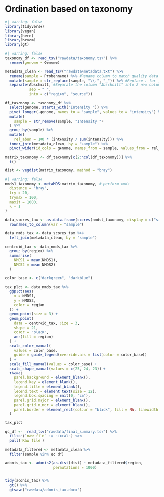 # Ordination based on taxonomy

```r
#| warning: false
library(tidyverse)
library(vegan)
library(here)
library(broom)
library(gt)
```



```r
#| warning: false
taxonomy_df <- read_tsv("rawdata/taxonomy.tsv") %>%
  rename(genome = Genome)

metadata_clean <- read_tsv("rawdata/metadata.txt") %>%
  rename(sample = Probenname) %>% #Rename column to match quality data frame
  mutate(sample = str_replace(sample, "\\.", "_")) %>% #Replace . for _
  separate(Abschnitt, #Separate the column "Abschnitt" into 2 new columns
           sep = " ",
           into = c("region", "source"))
```



```r
df_taxonomy <- taxonomy_df %>%
  select(genome, starts_with("Intensity ")) %>%
  pivot_longer(-genome, names_to = "sample", values_to = "intensity") %>%
  mutate(
    sample = str_remove(sample, "Intensity ")
  ) %>%
  group_by(sample) %>% 
  mutate(
    rel_abun = 100 * (intensity / sum(intensity))) %>%
  inner_join(metadata_clean, by = "sample") %>%
  pivot_wider(id_cols = genome, names_from = sample, values_from = rel_abun)

```


```r
matrix_taxonomy <- df_taxonomy[c(2:ncol(df_taxonomy))] %>%
  t()

dist <- vegdist(matrix_taxonomy, method = "bray")

```



```r
#| warning: false
nmds1_taxonomy <- metaMDS(matrix_taxonomy, # perform nmds
  distance = "bray",
  try = 20,
  trymax = 100,
  maxit = 1000,
  k = 3
)

```


```r
data_scores_tax <- as.data.frame(scores(nmds1_taxonomy, display = c("sites"))) %>% 
  rownames_to_column(var = "sample")

data_nmds_tax <- data_scores_tax %>%
  left_join(metadata_clean, by = "sample")

centroid_tax <- data_nmds_tax %>%
  group_by(region) %>%
  summarise(
    NMDS1 = mean(NMDS1),
    NMDS2 = mean(NMDS2)
  )

```



```r

color_base <- c("darkgreen", "darkblue")

tax_plot <- data_nmds_tax %>%
  ggplot(aes(
    x = NMDS1,
    y = NMDS2,
    color = region
  )) +
  geom_point(size = 3) +
  geom_point(
    data = centroid_tax, size = 3,
    shape = 21,
    color = "black",
    aes(fill = region)
  ) +
  scale_color_manual(
    values = color_base,
    guide = guide_legend(override.aes = list(color = color_base))
  ) +
  scale_fill_manual(values = color_base) +
  scale_shape_manual(values = c(25, 24, 23)) +
  theme(
    panel.background = element_blank(),
    legend.key = element_blank(),
    legend.title = element_blank(),
    legend.text = element_text(size = 12),
    legend.box.spacing = unit(0, "cm"),
    panel.grid.major = element_blank(),
    panel.grid.minor = element_blank(),
    panel.border = element_rect(colour = "black", fill = NA, linewidth = 1)
  )

tax_plot
```


```r


qc_df <-  read_tsv("rawdata/final_summary.tsv") %>% 
  filter(`Raw file` != "Total") %>% 
  pull(`Raw file`)

metadata_filtered <- metadata_clean %>% 
  filter(sample %in% qc_df)
  
adonis_tax <- adonis2(as.dist(dist) ~ metadata_filtered$region, 
                      permutations = 1000)


tidy(adonis_tax) %>% 
  gt() %>% 
  gtsave("rawdata/adonis_tax.docx")

```

